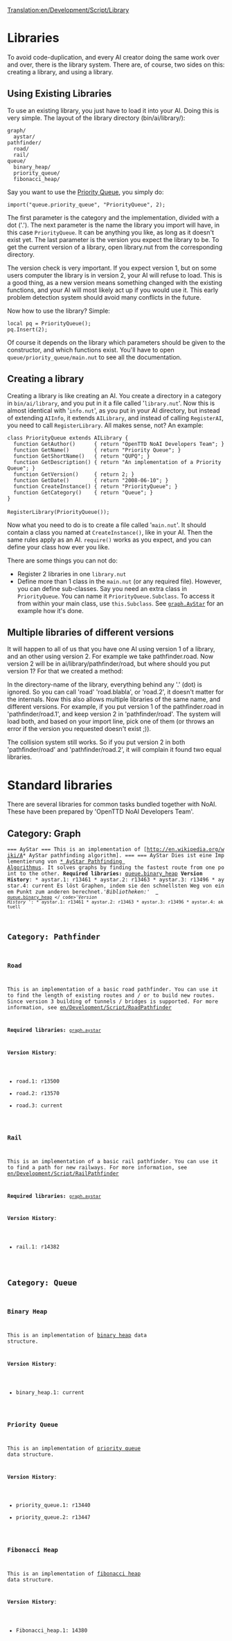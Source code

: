 [[Translation:en/Development/Script/Library]]
{{en/Development/Script/Navigation}}

= Libraries =

To avoid code-duplication, and every AI creator doing the same work over and over, there is the library system. There are, of course, two sides on this: creating a library, and using a library.

== Using Existing Libraries ==

To use an existing library, you just have to load it into your AI. Doing this is very simple. The layout of the library directory (bin/ai/library/):

 graph/
   aystar/
 pathfinder/
   road/
   rail/
 queue/
   binary_heap/
   priority_queue/
   fibonacci_heap/

Say you want to use the [[en/Development/Script/Library#priority-queue|Priority Queue]], you simply do:

 import("queue.priority_queue", "PriorityQueue", 2);

The first parameter is the category and the implementation, divided with a dot ('.'). The next parameter is the name the library you import will have, in this case <code>PriorityQueue</code>. It can be anything you like, as long as it doesn't exist yet. The last parameter is the version you expect the library to be. To get the current version of a library, open library.nut from the corresponding directory. 

The version check is very important. If you expect version 1, but on some users computer the library is in version 2, your AI will refuse to load. This is a good thing, as a new version means something changed with the existing functions, and your AI will most likely act up if you would use it. This early problem detection system should avoid many conflicts in the future.

Now how to use the library? Simple:

 local pq = PriorityQueue();
 pq.Insert(2);

Of course it depends on the library which parameters should be given to the constructor, and which functions exist. You'll have to open <code>queue/priority_queue/main.nut</code> to see all the documentation.

== Creating a library ==

Creating a library is like creating an AI. You create a directory in a category in <code>bin/ai/library</code>, and you put in it a file called '<code>library.nut</code>'. Now this is almost identical with '<code>info.nut</code>', as you put in your AI directory, but instead of extending <code>AIInfo</code>, it extends <code>AILibrary</code>, and instead of calling <code>RegisterAI</code>, you need to call <code>RegisterLibrary</code>. All makes sense, not? An example:

 class PriorityQueue extends AILibrary {
   function GetAuthor()      { return "OpenTTD NoAI Developers Team"; }
   function GetName()        { return "Priority Queue"; }
   function GetShortName()   { return "QUPQ"; }
   function GetDescription() { return "An implementation of a Priority Queue"; }
   function GetVersion()     { return 2; }
   function GetDate()        { return "2008-06-10"; }
   function CreateInstance() { return "PriorityQueue"; }
   function GetCategory()    { return "Queue"; }
 }
 
 RegisterLibrary(PriorityQueue());

Now what you need to do is to create a file called '<code>main.nut</code>'. It should contain a class you named at <code>CreateInstance()</code>, like in your AI. Then the same rules apply as an AI. <code>require()</code> works as you expect, and you can define your class how ever you like.

There are some things you can not do:

* Register 2 libraries in one <code>library.nut</code>
* Define more than 1 class in the <code>main.nut</code> (or any required file). However, you can define sub-classes. Say you need an extra class in <code>PriorityQueue</code>. You can name it <code>PriorityQueue.Subclass</code>. To access it from within your main class, use <code>this.Subclass</code>. See <code>[[en/Development/Script/Library#aystar|graph.AyStar]]</code> for an example how it's done.

== Multiple libraries of different versions ==

It will happen to all of us that you have one AI using version 1 of a library, and an other using version 2. For example we take pathfinder.road. Now version 2 will be in ai/library/pathfinder/road, but where should you put version 1? For that we created a method:

In the directory-name of the library, everything behind any '.' (dot) is ignored. So you can call 'road' 'road.blabla', or 'road.2', it doesn't matter for the internals. Now this also allows multiple libraries of the same name, and different versions. For example, if you put version 1 of the pathfinder.road in 'pathfinder/road.1', and keep version 2 in 'pathfinder/road'. The system will load both, and based on your import line, pick one of them (or throws an error if the version you requested doesn't exist ;)).

The collision system still works. So if you put version 2 in both 'pathfinder/road' and 'pathfinder/road.2', it will complain it found two equal libraries.

= Standard libraries =

There are several libraries for common tasks bundled together with NoAI. These have been prepared by 'OpenTTD NoAI Developers Team'.

== Category: Graph ==

 <span onmouseover="_tipon(this)" onmouseout="_tipoff()"><span class="google-src-text" style="direction: ltr; text-align: left">=== AyStar === This is an implementation of [http://en.wikipedia.org/wiki/A* AyStar pathfinding algorithm].</span> === === AyStar Dies ist eine Implementierung von [http://en.wikipedia.org/wiki/A * AyStar Pathfinding Algorithmus].</span> <span onmouseover="_tipon(this)" onmouseout="_tipoff()"><span class="google-src-text" style="direction: ltr; text-align: left">It solves graphs by finding the fastest route from one point to the other. '''Required libraries:''' <code>[[en/Development/Script/Library#binary-heap|queue.binary_heap]]</code> '''Version History''': * aystar.1: r13461 * aystar.2: r13463 * aystar.3: r13496 * aystar.4: current</span> Es löst Graphen, indem sie den schnellsten Weg von einem Punkt zum anderen berechnet.'' 'Bibliotheken:''' <code> [[en/AI/Bibliothek # binare-heap | queue.binary_heap]] </ code>'' 'Version History '' ': * aystar.1: r13461 * aystar.2: r13463 * aystar.3: r13496 * aystar.4: aktuell</span>

== Category: Pathfinder ==

=== Road ===

This is an implementation of a basic road pathfinder. You can use it to find the length of existing routes and / or to build new routes. Since version 3 building of tunnels / bridges is supported. For more information, see [[en/Development/Script/RoadPathfinder]]

'''Required libraries:''' <code>[[en/Development/Script/Library#aystar|graph.aystar]]</code>

'''Version History''':
* road.1: r13500
* road.2: r13570
* road.3: current

=== Rail ===

This is an implementation of a basic rail pathfinder. You can use it to find a path for new railways. For more information, see [[en/Development/Script/RailPathfinder]]

'''Required libraries:''' <code>[[en/Development/Script/Library#aystar|graph.aystar]]</code>

'''Version History''':
* rail.1: r14382

== Category: Queue ==

=== Binary Heap ===

This is an implementation of [http://en.wikipedia.org/wiki/Binary_heap binary heap] data structure.

'''Version History''':
* binary_heap.1: current

=== Priority Queue ===

This is an implementation of [http://en.wikipedia.org/wiki/Priority_queue priority queue] data structure.

'''Version History''':
* priority_queue.1: r13440
* priority_queue.2: r13447

=== Fibonacci Heap ===

This is an implementation of [http://en.wikipedia.org/wiki/Fibonacci_heap fibonacci heap] data structure.

'''Version History''':
* Fibonacci_heap.1: 14380